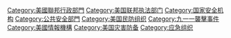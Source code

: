 {{Commonscat|United States Department of Homeland Security}}

[[Category:美國聯邦行政部門|Category:美國聯邦行政部門]]
[[Category:美国联邦执法部门|Category:美国联邦执法部门]]
[[Category:国家安全机构|Category:国家安全机构]]
[[Category:公共安全部門|Category:公共安全部門]]
[[Category:美国民防组织|Category:美国民防组织]]
[[Category:九一一襲擊事件|Category:九一一襲擊事件]]
[[Category:美國情報機構|Category:美國情報機構]]
[[Category:美国灾害防备|Category:美国灾害防备]]
[[Category:应急组织|Category:应急组织]]
